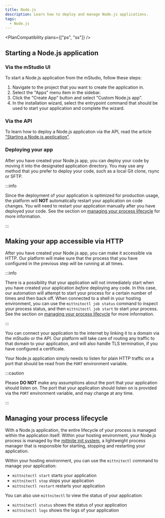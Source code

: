```yaml
---
title: Node.js
description: Learn how to deploy and manage Node.js applications.
tags:
  - Node.js
---
```



<PlanCompatibility plans={["ps", "ss"]} />

## Starting a Node.js application

### Via the mStudio UI

To start a Node.js application from the mStudio, follow these steps:

1. Navigate to the project that you want to create the application in.
2. Select the "Apps" menu item in the sidebar.
3. Click the "Create App" button and select "Custom Node.js app".
4. In the installation wizard, select the entrypoint command that should be used
   to start your application and complete the wizard.

### Via the API

To learn how to deploy a Node.js application via the API, read the article
["Starting a Node.js application"](../../api/howtos/create-nodejs).

### Deploying your app

After you have created your Node.js app, you can deploy your code by moving it
into the designated application directory. You may use any method that you
prefer to deploy your code, such as a local Git clone, rsync or SFTP.

:::info

Since the deployment of your application is optimized for production usage, the
platform will **NOT** automatically restart your application on code changes.
You will need to restart your application manually after you have deployed your
code. See the section on
[managing your process lifecycle](#managing-your-process-lifecycle) for more
information.

:::

## Making your app accessible via HTTP

After you have created your Node.js app, you can make it accessible via HTTP.
Our platform will make sure that the process that you have configured in the
previous step will be running at all times.

:::info

There is a possibility that your application will not immediately start when you
have created your application _before_ deploying any code. In this case, our
automation will attempt to start your process for a certain number of times and
then back off. When connected to a shell in your hosting environment, you can
use the `mittnitectl job status` command to inspect your process status, and
then `mittnitectl job start` to start your process. See the section on
[managing your process lifecycle](#managing-your-process-lifecycle) for more
information.

:::

You can connect your application to the internet by linking it to a domain via
the mStudio or the API. Our platform will take care of routing any traffic to
that domain to your application, and will also handle TLS termination, if you
have configured a certificate.

Your Node.js application simply needs to listen for plain HTTP traffic on a port
that should be read from the `PORT` environment variable.

:::caution

Please **DO NOT** make any assumptions about the port that your application
should listen on. The port that your application should listen on is provided
via the `PORT` environment variable, and may change at any time.

:::

## Managing your process lifecycle

With a Node.js application, the entire lifecycle of your process is managed
within the application itself. Within your hosting environment, your Node.js
process is managed by the
[mittnite init system](https://github.com/mittwald/mittnite), a lightweight
process manager that is responsible for starting, stopping and restarting your
application.

Within your hosting environment, you can use the `mittnitectl` command to manage
your application:

- `mittnitectl start` starts your application
- `mittnitectl stop` stops your application
- `mittnitectl restart` restarts your application

You can also use `mittnitectl` to view the status of your application:

- `mittnitectl status` shows the status of your application
- `mittnitectl logs` shows the logs of your application
